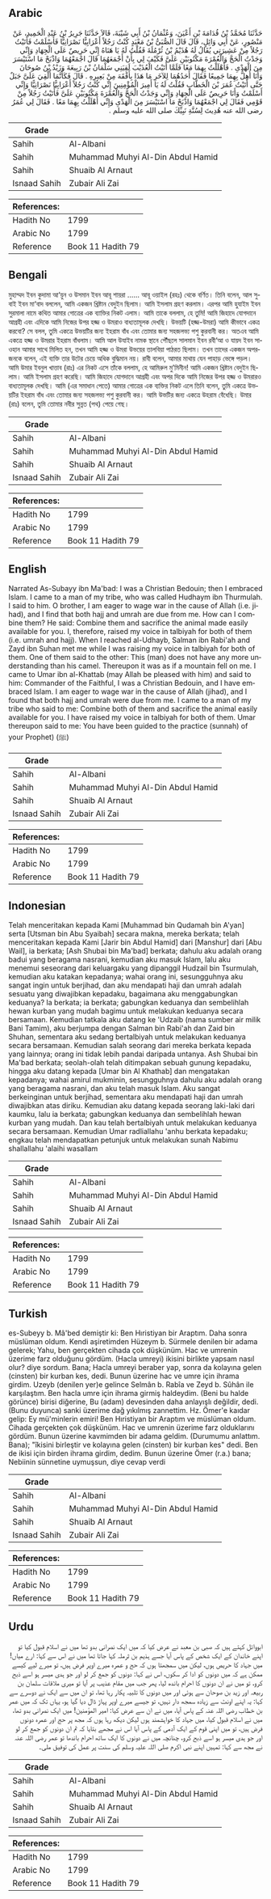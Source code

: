 ## Arabic


<div dir="rtl" lang="ar" style={{fontSize:'larger',backgroundColor:'#f8f9fa',padding:20}}>
حَدَّثَنَا مُحَمَّدُ بْنُ قُدَامَةَ بْنِ أَعْيَنَ، وَعُثْمَانُ بْنُ أَبِي شَيْبَةَ، قَالاَ حَدَّثَنَا جَرِيرُ بْنُ عَبْدِ الْحَمِيدِ، عَنْ مَنْصُورٍ، عَنْ أَبِي وَائِلٍ، قَالَ قَالَ الصُّبَىُّ بْنُ مَعْبَدٍ كُنْتُ رَجُلاً أَعْرَابِيًّا نَصْرَانِيًّا فَأَسْلَمْتُ فَأَتَيْتُ رَجُلاً مِنْ عَشِيرَتِي يُقَالُ لَهُ هُذَيْمُ بْنُ ثُرْمُلَةَ فَقُلْتُ لَهُ يَا هَنَاهُ إِنِّي حَرِيصٌ عَلَى الْجِهَادِ وَإِنِّي وَجَدْتُ الْحَجَّ وَالْعُمْرَةَ مَكْتُوبَيْنِ عَلَىَّ فَكَيْفَ لِي بِأَنْ أَجْمَعَهُمَا قَالَ اجْمَعْهُمَا وَاذْبَحْ مَا اسْتَيْسَرَ مِنَ الْهَدْىِ ‏.‏ فَأَهْلَلْتُ بِهِمَا مَعًا فَلَمَّا أَتَيْتُ الْعُذَيْبَ لَقِيَنِي سَلْمَانُ بْنُ رَبِيعَةَ وَزَيْدُ بْنُ صُوحَانَ وَأَنَا أُهِلُّ بِهِمَا جَمِيعًا فَقَالَ أَحَدُهُمَا لِلآخَرِ مَا هَذَا بِأَفْقَهَ مِنْ بَعِيرِهِ ‏.‏ قَالَ فَكَأَنَّمَا أُلْقِيَ عَلَىَّ جَبَلٌ حَتَّى أَتَيْتُ عُمَرَ بْنَ الْخَطَّابِ فَقُلْتُ لَهُ يَا أَمِيرَ الْمُؤْمِنِينَ إِنِّي كُنْتُ رَجُلاً أَعْرَابِيًّا نَصْرَانِيًّا وَإِنِّي أَسْلَمْتُ وَأَنَا حَرِيصٌ عَلَى الْجِهَادِ وَإِنِّي وَجَدْتُ الْحَجَّ وَالْعُمْرَةَ مَكْتُوبَيْنِ عَلَىَّ فَأَتَيْتُ رَجُلاً مِنْ قَوْمِي فَقَالَ لِي اجْمَعْهُمَا وَاذْبَحْ مَا اسْتَيْسَرَ مِنَ الْهَدْىِ وَإِنِّي أَهْلَلْتُ بِهِمَا مَعًا ‏.‏ فَقَالَ لِي عُمَرُ رضى الله عنه هُدِيتَ لِسُنَّةِ نَبِيِّكَ صلى الله عليه وسلم ‏.‏
</div>
<div style={{backgroundColor:'#f8f9fa',padding:20, marginBottom: 10}}><table> <thead> <tr> <th>Grade</th> <th></th> </tr> </thead> <tbody> <tr><td>Sahih</td><td>Al-Albani</td></tr><tr><td>Sahih</td><td>Muhammad Muhyi Al-Din Abdul Hamid</td></tr><tr><td>Sahih</td><td>Shuaib Al Arnaut</td></tr><tr><td>Isnaad Sahih</td><td>Zubair Ali Zai</td></tr></tbody></table><table> <thead> <tr> <th>References:</th> <th></th> </tr> </thead> <tbody><tr><td>Hadith No</td><td>1799</td></tr><tr><td>Arabic No</td><td>1799</td></tr><tr><td>Reference</td><td>Book 11 Hadith 79</td></tr></tbody></table></div>

## Bengali


<div dir="ltr" lang="bn" style={{fontSize:'larger',backgroundColor:'#f8f9fa',padding:20}}>
মুহাম্মদ ইবন কুদামা আ‘য়ুন ও উসমান ইবন আবূ শায়রা ...... আবূ ওয়াইল (রহঃ) থেকে বর্ণিত। তিনি বলেন, আল সুবাই ইবন মা‘বাদ বললেন, আমি একজন খ্রিষ্টান বেদুইন ছিলাম। আমি ইসলাম গ্রহণ করলাম। এরপর আমি হুযাইম ইবন সুরমালা নামে কথিত আমার গোত্রের এক ব্যাক্তির নিকট এলাম। আমি তাকে বললাম, হে তুমি! আমি জিহাদে যোগদানে আগ্রহী এবং এদিকে আমি নিজের উপর হজ্জ ও উমরাও বাধ্যতামূলক দেখছি। উভয়টি (হজ্জ-উমরা) আমি কীভাবে একত্র করবো? সে বলল, তুমি একত্রে উভয়টির জন্য ইহরাম বাঁধ এবং তোমার জন্য সহজলভ্য পশু কুরবানী কর। অতএব আমি একত্রে হজ্জ ও উমরার ইহরাম বাঁধলাম। আমি আল উযাইব নামক স্থানে পৌঁছলে সালমান ইবন রবী‘আ ও যায়দ ইবন সাওহান আমার সাথে মিলিত হন, তখন আমি হজ্জ ও উমরা উভয়ের তালবিয়া পাঠরত ছিলাম। তখন তাদের একজন অপরজনকে বলেন, এই ব্যক্তি তার উটের চেয়ে অধিক বুদ্ধিমান নয়। রাবী বলেন, আমার মাথায় যেন পাহাড় ভেঙ্গে পড়ল। আমি উমার ইবনুল খাত্তাব (রাঃ) এর নিকট এসে তাঁকে বললাম, হে আমিরুল মু’মিনীন! আমি একজন খ্রিষ্টান বেদুইন ছিলাম। আমি ইসলাম গ্রহণ করেছি। আমি জিহাদে যোগদানে আগ্রহী এবং অপর দিকে আমি নিজের উপর হজ্জ ও উমরারও বাধ্যতামূলক দেখছি। আমি (এর সমাধান পেতে) আমার গোত্রের এক ব্যক্তির নিকট এলে তিনি বলেন, তুমি একত্রে উভয়টির ইহরাম বাঁধ এবং তোমার জন্য সহজলভ্য পশু কুরবানী কর। আমি উভটির জন্য একত্রে উহরাম বেঁধেছি। উমার (রাঃ) বলেন, তুমি তোমার নবীর সুন্নত (পথ) পেয়ে গেছ।
</div>
<div style={{backgroundColor:'#f8f9fa',padding:20, marginBottom: 10}}><table> <thead> <tr> <th>Grade</th> <th></th> </tr> </thead> <tbody> <tr><td>Sahih</td><td>Al-Albani</td></tr><tr><td>Sahih</td><td>Muhammad Muhyi Al-Din Abdul Hamid</td></tr><tr><td>Sahih</td><td>Shuaib Al Arnaut</td></tr><tr><td>Isnaad Sahih</td><td>Zubair Ali Zai</td></tr></tbody></table><table> <thead> <tr> <th>References:</th> <th></th> </tr> </thead> <tbody><tr><td>Hadith No</td><td>1799</td></tr><tr><td>Arabic No</td><td>1799</td></tr><tr><td>Reference</td><td>Book 11 Hadith 79</td></tr></tbody></table></div>

## English


<div dir="ltr" lang="en" style={{fontSize:'larger',backgroundColor:'#f8f9fa',padding:20}}>
Narrated As-Subayy ibn Ma'bad: I was a Christian Bedouin; then I embraced Islam. I came to a man of my tribe, who was called Hudhaym ibn Thurmulah. I said to him. O brother, I am eager to wage war in the cause of Allah (i.e. jihad), and I find that both hajj and umrah are due from me. How can I combine them? He said: Combine them and sacrifice the animal made easily available for you. I, therefore, raised my voice in talbiyah for both of them (i.e. umrah and hajj). When I reached al-Udhayb, Salman ibn Rabi'ah and Zayd ibn Suhan met me while I was raising my voice in talbiyah for both of them. One of them said to the other: This (man) does not have any more understanding than his camel. Thereupon it was as if a mountain fell on me. I came to Umar ibn al-Khattab (may Allah be pleased with him) and said to him: Commander of the Faithful, I was a Christian Bedouin, and I have embraced Islam. I am eager to wage war in the cause of Allah (jihad), and I found that both hajj and umrah were due from me. I came to a man of my tribe who said to me: Combine both of them and sacrifice the animal easily available for you. I have raised my voice in talbiyah for both of them. Umar thereupon said to me: You have been guided to the practice (sunnah) of your Prophet) (ﷺ)
</div>
<div style={{backgroundColor:'#f8f9fa',padding:20, marginBottom: 10}}><table> <thead> <tr> <th>Grade</th> <th></th> </tr> </thead> <tbody> <tr><td>Sahih</td><td>Al-Albani</td></tr><tr><td>Sahih</td><td>Muhammad Muhyi Al-Din Abdul Hamid</td></tr><tr><td>Sahih</td><td>Shuaib Al Arnaut</td></tr><tr><td>Isnaad Sahih</td><td>Zubair Ali Zai</td></tr></tbody></table><table> <thead> <tr> <th>References:</th> <th></th> </tr> </thead> <tbody><tr><td>Hadith No</td><td>1799</td></tr><tr><td>Arabic No</td><td>1799</td></tr><tr><td>Reference</td><td>Book 11 Hadith 79</td></tr></tbody></table></div>

## Indonesian


<div dir="ltr" lang="id" style={{fontSize:'larger',backgroundColor:'#f8f9fa',padding:20}}>
Telah menceritakan kepada Kami [Muhammad bin Qudamah bin A'yan] serta [Utsman bin Abu Syaibah] secara makna, mereka berkata; telah menceritakan kepada Kami [Jarir bin Abdul Hamid] dari [Manshur] dari [Abu Wail], ia berkata; [Ash Shubai bin Ma'bad] berkata; dahulu aku adalah orang badui yang beragama nasrani, kemudian aku masuk Islam, lalu aku menemui seseorang dari keluargaku yang dipanggil Hudzail bin Tsurmulah, kemudian aku katakan kepadanya; wahai orang ini, sesungguhnya aku sangat ingin untuk berjihad, dan aku mendapati haji dan umrah adalah sesuatu yang diwajibkan kepadaku, bagaimana aku menggabungkan keduanya? Ia berkata; ia berkata; gabungkan keduanya dan sembelihlah hewan kurban yang mudah bagimu untuk melakukan keduanya secara bersamaan. Kemudian tatkala aku datang ke 'Udzaib (nama sumber air milik Bani Tamim), aku berjumpa dengan Salman bin Rabi'ah dan Zaid bin Shuhan, sementara aku sedang bertalbiyah untuk melakukan keduanya secara bersamaan. Kemudian salah seorang dari mereka berkata kepada yang lainnya; orang ini tidak lebih pandai daripada untanya. Ash Shubai bin Ma'bad berkata; seolah-olah telah ditimpakan sebuah gunung kepadaku, hingga aku datang kepada [Umar bin Al Khathab] dan mengatakan kepadanya; wahai amirul mukminin, sesungguhnya dahulu aku adalah orang yang beragama nasrani, dan aku telah masuk Islam. Aku sangat berkeinginan untuk berjihad, sementara aku mendapati haji dan umrah diwajibkan atas diriku. Kemudian aku datang kepada seorang laki-laki dari kaumku, lalu ia berkata; gabungkan keduanya dan sembelihlah hewan kurban yang mudah. Dan kau telah bertalbiyah untuk melakukan keduanya secara bersamaan. Kemudian Umar radliallahu 'anhu berkata kepadaku; engkau telah mendapatkan petunjuk untuk melakukan sunah Nabimu shallallahu 'alaihi wasallam
</div>
<div style={{backgroundColor:'#f8f9fa',padding:20, marginBottom: 10}}><table> <thead> <tr> <th>Grade</th> <th></th> </tr> </thead> <tbody> <tr><td>Sahih</td><td>Al-Albani</td></tr><tr><td>Sahih</td><td>Muhammad Muhyi Al-Din Abdul Hamid</td></tr><tr><td>Sahih</td><td>Shuaib Al Arnaut</td></tr><tr><td>Isnaad Sahih</td><td>Zubair Ali Zai</td></tr></tbody></table><table> <thead> <tr> <th>References:</th> <th></th> </tr> </thead> <tbody><tr><td>Hadith No</td><td>1799</td></tr><tr><td>Arabic No</td><td>1799</td></tr><tr><td>Reference</td><td>Book 11 Hadith 79</td></tr></tbody></table></div>

## Turkish


<div dir="ltr" lang="tr" style={{fontSize:'larger',backgroundColor:'#f8f9fa',padding:20}}>
es-Subeyy b. Mâ'bed demiştir ki: Ben Hıristiyan bir Araptım. Daha sonra müslüman oldum. Kendi aşiretimden Hüzeym b. Sürmele denilen bir adama gelerek; Yahu, ben gerçekten cihada çok düşkünüm. Hac ve umrenin üzerime farz olduğunu gördüm. (Hacla umreyi) ikisini birlikte yapsam nasıl olur? diye sordum. Bana; Hacla umreyi beraber yap, sonra da kolayına gelen (cinsten) bir kurban kes, dedi. Bunun üzerine hac ve umre için ihrama girdim. Uzeyb (denilen yer)e gelince Selmân b. Rabîa ve Zeyd b. Sûhân ile karşılaştım. Ben hacla umre için ihrama girmiş haldeydim. (Beni bu halde görünce) birisi diğerine, Bu (adam) devesinden daha anlayışlı değildir, dedi. (Bunu duyunca) sanki üzerime dağ yıkılmış zannettim. Hz. Ömer'e kaıdar gelip: Ey mü'minlerin emiri! Ben Hıristiyan bir Araptım ve müslüman oldum. Cihada gerçekten çok düşkünüm. Hac ve umrenin üzerime farz olduklarını gördüm. Bunun üzerine kavmimden bir ada­ma geldim. (Durumumu anlattım. Bana); "îkisini birleştir ve kolayına gelen (cinsten) bir kurban kes" dedi. Ben de ikisi için birden ihrama girdim, dedim. Bunun üzerine Ömer (r.a.) bana; Nebiinin sünnetine uymuşsun, diye cevap verdi
</div>
<div style={{backgroundColor:'#f8f9fa',padding:20, marginBottom: 10}}><table> <thead> <tr> <th>Grade</th> <th></th> </tr> </thead> <tbody> <tr><td>Sahih</td><td>Al-Albani</td></tr><tr><td>Sahih</td><td>Muhammad Muhyi Al-Din Abdul Hamid</td></tr><tr><td>Sahih</td><td>Shuaib Al Arnaut</td></tr><tr><td>Isnaad Sahih</td><td>Zubair Ali Zai</td></tr></tbody></table><table> <thead> <tr> <th>References:</th> <th></th> </tr> </thead> <tbody><tr><td>Hadith No</td><td>1799</td></tr><tr><td>Arabic No</td><td>1799</td></tr><tr><td>Reference</td><td>Book 11 Hadith 79</td></tr></tbody></table></div>

## Urdu


<div dir="rtl" lang="ur" style={{fontSize:'larger',backgroundColor:'#f8f9fa',padding:20}}>
ابووائل کہتے ہیں کہ صبی بن معبد نے عرض کیا کہ میں ایک نصرانی بدو تھا میں نے اسلام قبول کیا تو اپنے خاندان کے ایک شخص کے پاس آیا جسے ہذیم بن ثرملہ کہا جاتا تھا میں نے اس سے کہا: ارے میاں! میں جہاد کا حریص ہوں، لیکن میں سمجھتا ہوں کہ حج و عمرہ میرے اوپر فرض ہیں، تو میرے لیے کیسے ممکن ہے کہ میں دونوں کو ادا کر سکوں، اس نے کہا: دونوں کو جمع کر لو اور جو ہدی میسر ہو اسے ذبح کرو، تو میں نے ان دونوں کا احرام باندھ لیا، پھر جب میں مقام عذیب پر آیا تو میری ملاقات سلمان بن ربیعہ اور زید بن صوحان سے ہوئی اور میں دونوں کا تلبیہ پکار رہا تھا، تو ان میں سے ایک نے دوسرے سے کہا: یہ اپنے اونٹ سے زیادہ سمجھ دار نہیں، تو جیسے میرے اوپر پہاڑ ڈال دیا گیا ہو، یہاں تک کہ میں عمر بن خطاب رضی اللہ عنہ کے پاس آیا، میں نے ان سے عرض کیا: امیر المؤمنین! میں ایک نصرانی بدو تھا، میں نے اسلام قبول کیا، میں جہاد کا خواہشمند ہوں لیکن دیکھ رہا ہوں کہ مجھ پر حج اور عمرہ دونوں فرض ہیں، تو میں اپنی قوم کے ایک آدمی کے پاس آیا اس نے مجھے بتایا کہ تم ان دونوں کو جمع کر لو اور جو ہدی میسر ہو اسے ذبح کرو، چنانچہ میں نے دونوں کا ایک ساتھ احرام باندھا تو عمر رضی اللہ عنہ نے مجھ سے کہا: تمہیں اپنے نبی اکرم صلی اللہ علیہ وسلم کی سنت پر عمل کی توفیق ملی۔
</div>
<div style={{backgroundColor:'#f8f9fa',padding:20, marginBottom: 10}}><table> <thead> <tr> <th>Grade</th> <th></th> </tr> </thead> <tbody> <tr><td>Sahih</td><td>Al-Albani</td></tr><tr><td>Sahih</td><td>Muhammad Muhyi Al-Din Abdul Hamid</td></tr><tr><td>Sahih</td><td>Shuaib Al Arnaut</td></tr><tr><td>Isnaad Sahih</td><td>Zubair Ali Zai</td></tr></tbody></table><table> <thead> <tr> <th>References:</th> <th></th> </tr> </thead> <tbody><tr><td>Hadith No</td><td>1799</td></tr><tr><td>Arabic No</td><td>1799</td></tr><tr><td>Reference</td><td>Book 11 Hadith 79</td></tr></tbody></table></div>